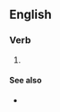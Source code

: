 ==English==

===Verb===
{{head|en|verb form}}

# {{en-past of|stagnate}}

====See also====
* {{l|en|stagnant}}
